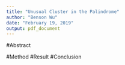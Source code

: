 ```yaml
---
title: "Unusual Cluster in the Palindrome"
author: "Benson Wu"
date: "February 19, 2019"
output: pdf_document
---
```


#Abstract

#Method
#Result
#Conclusion

\pagebreak
